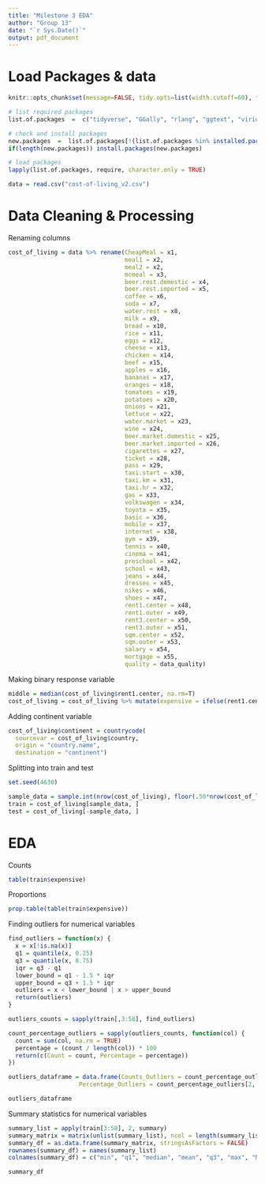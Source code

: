 ---
title: "Milestone 3 EDA"
author: "Group 13"
date: "`r Sys.Date()`"
output: pdf_document
---

# Load Packages & data
```{r, global_options}
knitr::opts_chunk$set(message=FALSE, tidy.opts=list(width.cutoff=60), tidy=TRUE) 
```

```{r}
# list required packages
list.of.packages  =  c("tidyverse", "GGally", "rlang", "ggtext", "viridis", "glue", "countrycode", "MASS", "klaR", "ICS")

# check and install packages
new.packages  =  list.of.packages[!(list.of.packages %in% installed.packages()[,"Package"])]
if(length(new.packages)) install.packages(new.packages)

# load packages
lapply(list.of.packages, require, character.only = TRUE)
```

```{r}
data = read.csv("cost-of-living_v2.csv")
```

# Data Cleaning & Processing

Renaming columns
```{r}
cost_of_living = data %>% rename(CheapMeal = x1,
                                 meal1 = x2,
                                 meal2 = x2,
                                 mcmeal = x3,
                                 beer.rest.domestic = x4,
                                 beer.rest.imported = x5, 
                                 coffee = x6,
                                 soda = x7,
                                 water.rest = x8,
                                 milk = x9,
                                 bread = x10,
                                 rice = x11,
                                 eggs = x12,
                                 cheese = x13,
                                 chicken = x14,
                                 beef = x15,
                                 apples = x16,
                                 bananas = x17,
                                 oranges = x18,
                                 tomatoes = x19,
                                 potatoes = x20,
                                 onions = x21,
                                 lettuce = x22,
                                 water.market = x23,
                                 wine = x24,
                                 beer.market.domestic = x25,
                                 beer.market.imported = x26,
                                 cigarettes = x27,
                                 ticket = x28,
                                 pass = x29,
                                 taxi.start = x30,
                                 taxi.km = x31,
                                 taxi.hr = x32,
                                 gas = x33,
                                 volkswagen = x34,
                                 toyota = x35,
                                 basic = x36,
                                 mobile = x37,
                                 internet = x38,
                                 gym = x39,
                                 tennis = x40,
                                 cinema = x41,
                                 preschool = x42,
                                 school = x43,
                                 jeans = x44,
                                 dresses = x45,
                                 nikes = x46,
                                 shoes = x47,
                                 rent1.center = x48,
                                 rent1.outer = x49,
                                 rent3.center = x50,
                                 rent3.outer = x51,
                                 sqm.center = x52,
                                 sqm.outer = x53,
                                 salary = x54,
                                 mortgage = x55,
                                 quality = data_quality)
```

Making binary response variable 
```{r}
middle = median(cost_of_living$rent1.center, na.rm=T)
cost_of_living = cost_of_living %>% mutate(expensive = ifelse(rent1.center>=middle, "expensive", "inexpensive"))
```

Adding continent variable
```{r}
cost_of_living$continent = countrycode(
  sourcevar = cost_of_living$country,
  origin = "country.name",
  destination = "continent")
```
Splitting into train and test
```{r}
set.seed(4630)

sample_data = sample.int(nrow(cost_of_living), floor(.50*nrow(cost_of_living)), replace = F)
train = cost_of_living[sample_data, ]
test = cost_of_living[-sample_data, ]
```

# EDA

Counts
```{r}
table(train$expensive)
```
Proportions
```{r}
prop.table(table(train$expensive))
```

Finding outliers for numerical variables 
```{r}
find_outliers = function(x) {
  x = x[!is.na(x)]
  q1 = quantile(x, 0.25)
  q3 = quantile(x, 0.75)
  iqr = q3 - q1
  lower_bound = q1 - 1.5 * iqr
  upper_bound = q3 + 1.5 * iqr
  outliers = x < lower_bound | x > upper_bound
  return(outliers)
}

outliers_counts = sapply(train[,3:58], find_outliers)

count_percentage_outliers = sapply(outliers_counts, function(col) {
  count = sum(col, na.rm = TRUE)
  percentage = (count / length(col)) * 100
  return(c(Count = count, Percentage = percentage))
})

outliers_dataframe = data.frame(Counts_Outliers = count_percentage_outliers[1, ], 
                    Percentage_Outliers = count_percentage_outliers[2, ])

outliers_dataframe
```
Summary statistics for numerical variables 
```{r}
summary_list = apply(train[3:58], 2, summary)
summary_matrix = matrix(unlist(summary_list), ncol = length(summary_list[[1]]), byrow = TRUE)
summary_df = as.data.frame(summary_matrix, stringsAsFactors = FALSE)
rownames(summary_df) = names(summary_list)
colnames(summary_df) = c("min", "q1", "median", "mean", "q3", "max", "NAs")

summary_df
```






















